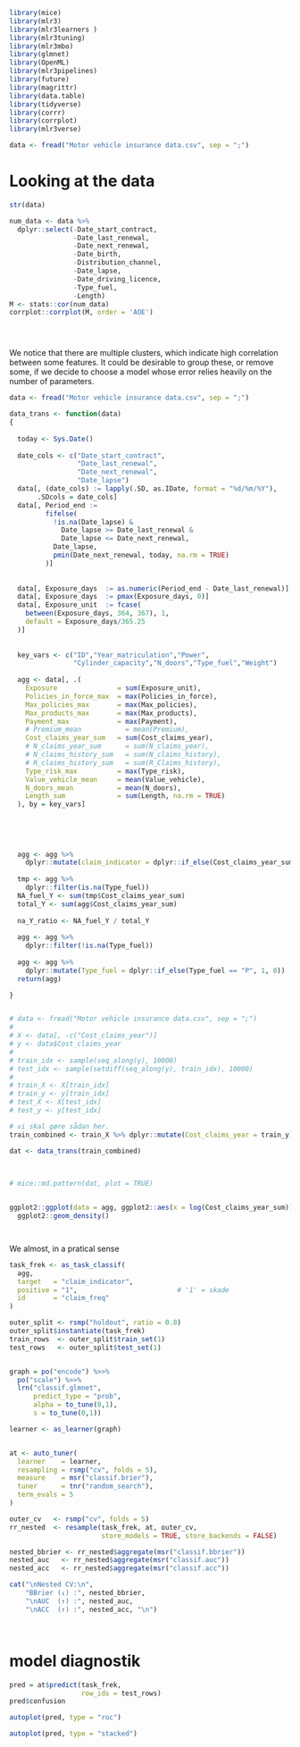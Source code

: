 




```r
library(mice)
library(mlr3)
library(mlr3learners )
library(mlr3tuning)
library(mlr3mbo)
library(glmnet)
library(OpenML)
library(mlr3pipelines)
library(future)
library(magrittr)
library(data.table)
library(tidyverse)
library(corrr)
library(corrplot)
library(mlr3verse)
```



```r

data <- fread("Motor vehicle insurance data.csv", sep = ";")
```

# Looking at the data

```r
str(data)

num_data <- data %>% 
  dplyr::select(-Date_start_contract,
                -Date_last_renewal,
                -Date_next_renewal,
                -Date_birth,
                -Distribution_channel,
                -Date_lapse,
                -Date_driving_licence,
                -Type_fuel,
                -Length)
M <- stats::cor(num_data)
corrplot::corrplot(M, order = 'AOE')





```

We notice that there are multiple clusters, which indicate high correlation between some features. It could be desirable to group these, or remove some, if we decide to choose a model whose error relies heavily on the number of parameters. 

```r

data <- fread("Motor vehicle insurance data.csv", sep = ";")

data_trans <- function(data)
{
  
  today <- Sys.Date()
  
  date_cols <- c("Date_start_contract", 
                 "Date_last_renewal",
                 "Date_next_renewal", 
                 "Date_lapse")
  data[, (date_cols) := lapply(.SD, as.IDate, format = "%d/%m/%Y"),
       .SDcols = date_cols]
  data[, Period_end :=
         fifelse(
           !is.na(Date_lapse) &
             Date_lapse >= Date_last_renewal &            
             Date_lapse <= Date_next_renewal,            
           Date_lapse,
           pmin(Date_next_renewal, today, na.rm = TRUE) 
         )]
  
  
  data[, Exposure_days  := as.numeric(Period_end - Date_last_renewal)]
  data[, Exposure_days  := pmax(Exposure_days, 0)]      
  data[, Exposure_unit  := fcase(
    between(Exposure_days, 364, 367), 1,
    default = Exposure_days/365.25
  )]
  
  
  key_vars <- c("ID","Year_matriculation","Power",
                "Cylinder_capacity","N_doors","Type_fuel","Weight")
  
  agg <- data[, .(
    Exposure               = sum(Exposure_unit),
    Policies_in_force_max  = max(Policies_in_force),
    Max_policies_max       = max(Max_policies),
    Max_products_max       = max(Max_products),
    Payment_max            = max(Payment),
    # Premium_mean           = mean(Premium),
    Cost_claims_year_sum   = sum(Cost_claims_year),
    # N_claims_year_sum      = sum(N_claims_year),
    # N_claims_history_sum   = sum(N_claims_history),
    # R_claims_history_sum   = sum(R_Claims_history),
    Type_risk_max          = max(Type_risk),
    Value_vehicle_mean     = mean(Value_vehicle),
    N_doors_mean           = mean(N_doors),
    Length_sum             = sum(Length, na.rm = TRUE)
  ), by = key_vars]
  
  
  
  
  
  agg <- agg %>% 
    dplyr::mutate(claim_indicator = dplyr::if_else(Cost_claims_year_sum > 0, 1, 0))
  
  tmp <- agg %>% 
    dplyr::filter(is.na(Type_fuel))
  NA_fuel_Y <- sum(tmp$Cost_claims_year_sum)
  total_Y <- sum(agg$Cost_claims_year_sum)
  
  na_Y_ratio <- NA_fuel_Y / total_Y
  
  agg <- agg %>% 
    dplyr::filter(!is.na(Type_fuel))
  
  agg <- agg %>%
    dplyr::mutate(Type_fuel = dplyr::if_else(Type_fuel == "P", 1, 0))
  return(agg)

}


# data <- fread("Motor vehicle insurance data.csv", sep = ";")
# 
# X <- data[, -c("Cost_claims_year")]
# y <- data$Cost_claims_year
# 
# train_idx <- sample(seq_along(y), 10000)
# test_idx <- sample(setdiff(seq_along(y), train_idx), 10000)
# 
# train_X <- X[train_idx]
# train_y <- y[train_idx]
# test_X <- X[test_idx]
# test_y <- y[test_idx]

# vi skal gøre sådan her. 
train_combined <- train_X %>% dplyr::mutate(Cost_claims_year = train_y)

dat <- data_trans(train_combined)  
  

 
# mice::md.pattern(dat, plot = TRUE)



```




```r

ggplot2::ggplot(data = agg, ggplot2::aes(x = log(Cost_claims_year_sum))) +
  ggplot2::geom_density()




```


We almost, in a pratical sense 
```r



task_frek <- as_task_classif(
  agg,
  target   = "claim_indicator",
  positive = "1",                         # '1' = skade
  id       = "claim_freq"
)

outer_split <- rsmp("holdout", ratio = 0.8)
outer_split$instantiate(task_frek)
train_rows  <- outer_split$train_set(1)
test_rows   <- outer_split$test_set(1)


graph = po("encode") %>>%
  po("scale") %>>%
  lrn("classif.glmnet",
      predict_type = "prob",
      alpha = to_tune(0,1),
      s = to_tune(0,1))

learner <- as_learner(graph)


at <- auto_tuner(
  learner    = learner,
  resampling = rsmp("cv", folds = 5),
  measure    = msr("classif.brier"),     
  tuner      = tnr("random_search"),
  term_evals = 5
)

outer_cv   <- rsmp("cv", folds = 5)
rr_nested  <- resample(task_frek, at, outer_cv,
                       store_models = TRUE, store_backends = FALSE)

nested_bbrier <- rr_nested$aggregate(msr("classif.bbrier"))
nested_auc   <- rr_nested$aggregate(msr("classif.auc"))
nested_acc   <- rr_nested$aggregate(msr("classif.acc"))

cat("\nNested CV:\n",
    "BBrier (↓) :", nested_bbrier,
    "\nAUC  (↑) :", nested_auc,
    "\nACC  (↑) :", nested_acc, "\n")




```


# model diagnostik

```r

pred = at$predict(task_frek, 
                  row_ids = test_rows)
pred$confusion

autoplot(pred, type = "roc")

autoplot(pred, type = "stacked")

```










